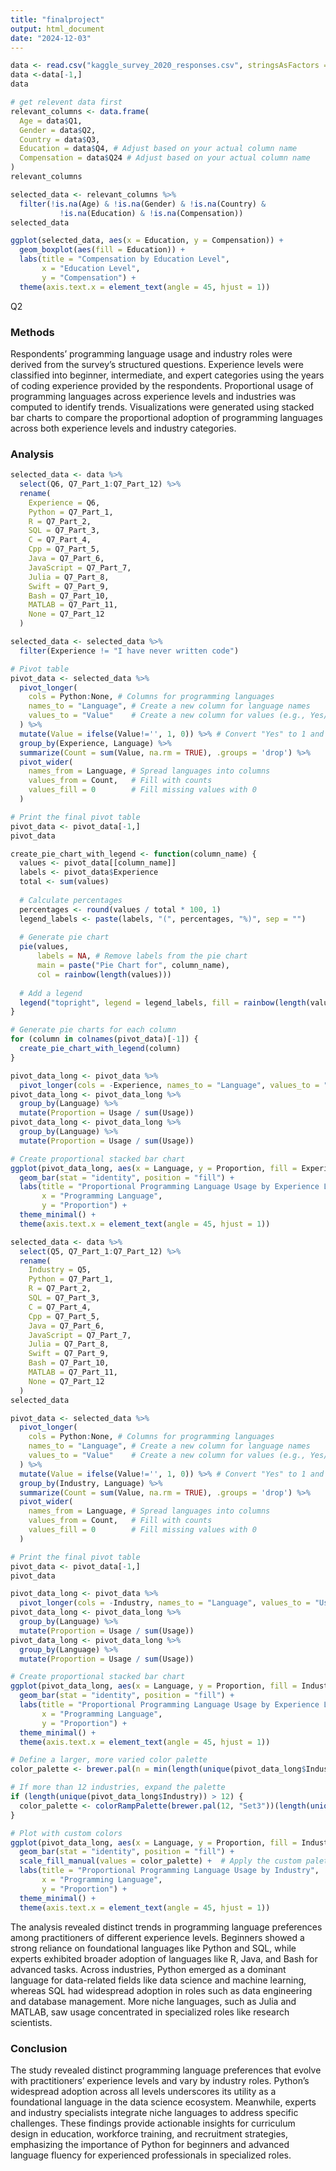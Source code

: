 ```yaml
---
title: "finalproject"
output: html_document
date: "2024-12-03"
---
```


```r
data <- read.csv("kaggle_survey_2020_responses.csv", stringsAsFactors = FALSE)
data <-data[-1,]
data
```

```r
# get relevent data first
relevant_columns <- data.frame(
  Age = data$Q1,
  Gender = data$Q2,
  Country = data$Q3,
  Education = data$Q4, # Adjust based on your actual column name
  Compensation = data$Q24 # Adjust based on your actual column name
)
relevant_columns
```

```r
selected_data <- relevant_columns %>%
  filter(!is.na(Age) & !is.na(Gender) & !is.na(Country) &
           !is.na(Education) & !is.na(Compensation))
selected_data

```
```r
ggplot(selected_data, aes(x = Education, y = Compensation)) +
  geom_boxplot(aes(fill = Education)) +
  labs(title = "Compensation by Education Level",
       x = "Education Level",
       y = "Compensation") +
  theme(axis.text.x = element_text(angle = 45, hjust = 1))
```
Q2


### Methods
Respondents' programming language usage and industry roles were derived from the survey's structured questions. Experience levels were classified into beginner, intermediate, and expert categories using the years of coding experience provided by the respondents. Proportional usage of programming languages across experience levels and industries was computed to identify trends. Visualizations were generated using stacked bar charts to compare the proportional adoption of programming languages across both experience levels and industry categories.


### Analysis
```r
selected_data <- data %>%
  select(Q6, Q7_Part_1:Q7_Part_12) %>%
  rename(
    Experience = Q6,
    Python = Q7_Part_1,
    R = Q7_Part_2,
    SQL = Q7_Part_3,
    C = Q7_Part_4,
    Cpp = Q7_Part_5,
    Java = Q7_Part_6,
    JavaScript = Q7_Part_7,
    Julia = Q7_Part_8,
    Swift = Q7_Part_9,
    Bash = Q7_Part_10,
    MATLAB = Q7_Part_11,
    None = Q7_Part_12
  )

selected_data <- selected_data %>%
  filter(Experience != "I have never written code")
```



```r


# Pivot table
pivot_data <- selected_data %>%
  pivot_longer(
    cols = Python:None, # Columns for programming languages
    names_to = "Language", # Create a new column for language names
    values_to = "Value"    # Create a new column for values (e.g., Yes/No or other indicators)
  ) %>%
  mutate(Value = ifelse(Value!='', 1, 0)) %>% # Convert "Yes" to 1 and others to 0
  group_by(Experience, Language) %>%
  summarize(Count = sum(Value, na.rm = TRUE), .groups = 'drop') %>%
  pivot_wider(
    names_from = Language, # Spread languages into columns
    values_from = Count,   # Fill with counts
    values_fill = 0        # Fill missing values with 0
  )

# Print the final pivot table
pivot_data <- pivot_data[-1,]
pivot_data

```

```r
create_pie_chart_with_legend <- function(column_name) {
  values <- pivot_data[[column_name]]
  labels <- pivot_data$Experience
  total <- sum(values)
  
  # Calculate percentages
  percentages <- round(values / total * 100, 1)
  legend_labels <- paste(labels, "(", percentages, "%)", sep = "")
  
  # Generate pie chart
  pie(values, 
      labels = NA, # Remove labels from the pie chart
      main = paste("Pie Chart for", column_name),
      col = rainbow(length(values)))
  
  # Add a legend
  legend("topright", legend = legend_labels, fill = rainbow(length(values)), cex = 0.8)
}

# Generate pie charts for each column
for (column in colnames(pivot_data)[-1]) {
  create_pie_chart_with_legend(column)
}

```




```r
pivot_data_long <- pivot_data %>%
  pivot_longer(cols = -Experience, names_to = "Language", values_to = "Usage")
pivot_data_long <- pivot_data_long %>%
  group_by(Language) %>%
  mutate(Proportion = Usage / sum(Usage))
pivot_data_long <- pivot_data_long %>%
  group_by(Language) %>%
  mutate(Proportion = Usage / sum(Usage))

# Create proportional stacked bar chart
ggplot(pivot_data_long, aes(x = Language, y = Proportion, fill = Experience)) +
  geom_bar(stat = "identity", position = "fill") +
  labs(title = "Proportional Programming Language Usage by Experience Level", 
       x = "Programming Language", 
       y = "Proportion") +
  theme_minimal() +
  theme(axis.text.x = element_text(angle = 45, hjust = 1))
```
```r
selected_data <- data %>%
  select(Q5, Q7_Part_1:Q7_Part_12) %>%
  rename(
    Industry = Q5,
    Python = Q7_Part_1,
    R = Q7_Part_2,
    SQL = Q7_Part_3,
    C = Q7_Part_4,
    Cpp = Q7_Part_5,
    Java = Q7_Part_6,
    JavaScript = Q7_Part_7,
    Julia = Q7_Part_8,
    Swift = Q7_Part_9,
    Bash = Q7_Part_10,
    MATLAB = Q7_Part_11,
    None = Q7_Part_12
  )
selected_data
```

```r
pivot_data <- selected_data %>%
  pivot_longer(
    cols = Python:None, # Columns for programming languages
    names_to = "Language", # Create a new column for language names
    values_to = "Value"    # Create a new column for values (e.g., Yes/No or other indicators)
  ) %>%
  mutate(Value = ifelse(Value!='', 1, 0)) %>% # Convert "Yes" to 1 and others to 0
  group_by(Industry, Language) %>%
  summarize(Count = sum(Value, na.rm = TRUE), .groups = 'drop') %>%
  pivot_wider(
    names_from = Language, # Spread languages into columns
    values_from = Count,   # Fill with counts
    values_fill = 0        # Fill missing values with 0
  )

# Print the final pivot table
pivot_data <- pivot_data[-1,]
pivot_data
```



```r
pivot_data_long <- pivot_data %>%
  pivot_longer(cols = -Industry, names_to = "Language", values_to = "Usage")
pivot_data_long <- pivot_data_long %>%
  group_by(Language) %>%
  mutate(Proportion = Usage / sum(Usage))
pivot_data_long <- pivot_data_long %>%
  group_by(Language) %>%
  mutate(Proportion = Usage / sum(Usage))

# Create proportional stacked bar chart
ggplot(pivot_data_long, aes(x = Language, y = Proportion, fill = Industry)) +
  geom_bar(stat = "identity", position = "fill") +
  labs(title = "Proportional Programming Language Usage by Experience Level", 
       x = "Programming Language", 
       y = "Proportion") +
  theme_minimal() +
  theme(axis.text.x = element_text(angle = 45, hjust = 1))
```
```r


# Define a larger, more varied color palette
color_palette <- brewer.pal(n = min(length(unique(pivot_data_long$Industry)), 12), "Set3")

# If more than 12 industries, expand the palette
if (length(unique(pivot_data_long$Industry)) > 12) {
  color_palette <- colorRampPalette(brewer.pal(12, "Set3"))(length(unique(pivot_data_long$Industry)))
}

# Plot with custom colors
ggplot(pivot_data_long, aes(x = Language, y = Proportion, fill = Industry)) +
  geom_bar(stat = "identity", position = "fill") +
  scale_fill_manual(values = color_palette) +  # Apply the custom palette
  labs(title = "Proportional Programming Language Usage by Industry", 
       x = "Programming Language", 
       y = "Proportion") +
  theme_minimal() +
  theme(axis.text.x = element_text(angle = 45, hjust = 1))
```

The analysis revealed distinct trends in programming language preferences among practitioners of different experience levels. Beginners showed a strong reliance on foundational languages like Python and SQL, while experts exhibited broader adoption of languages like R, Java, and Bash for advanced tasks. Across industries, Python emerged as a dominant language for data-related fields like data science and machine learning, whereas SQL had widespread adoption in roles such as data engineering and database management. More niche languages, such as Julia and MATLAB, saw usage concentrated in specialized roles like research scientists.


### Conclusion
The study revealed distinct programming language preferences that evolve with practitioners' experience levels and vary by industry roles. Python's widespread adoption across all levels underscores its utility as a foundational language in the data science ecosystem. Meanwhile, experts and industry specialists integrate niche languages to address specific challenges. These findings provide actionable insights for curriculum design in education, workforce training, and recruitment strategies, emphasizing the importance of Python for beginners and advanced language fluency for experienced professionals in specialized roles.